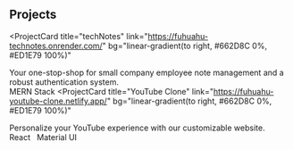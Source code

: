 ## Projects

<ProjectCard
  title="techNotes"
  link="https://fuhuahu-technotes.onrender.com/"
  bg="linear-gradient(to right, #662D8C 0%, #ED1E79 100%)"
>
  Your one-stop-shop for small company employee note management and a robust
  authentication system.
  <br />
  MERN Stack
</ProjectCard>
<ProjectCard
  title="YouTube Clone"
  link="https://fuhuahu-youtube-clone.netlify.app/"
  bg="linear-gradient(to right, #662D8C 0%, #ED1E79 100%)"
>
  Personalize your YouTube experience with our customizable website.
  <br />
  React &nbsp;&nbsp;Material UI
</ProjectCard>
